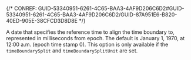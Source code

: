 

{/* CONREF: GUID-53340951-6261-4C65-BAA3-4AF9D206C6D2#GUID-53340951-6261-4C65-BAA3-4AF9D206C6D2/GUID-87A951E6-B820-40ED-905E-38CFCD3D8D8E  */}

A date that specifies the reference time to align the time boundary to, represented in milliseconds from epoch. The default is January 1, 1970, at 12:00 a.m. (epoch time stamp 0). This option is only available if the `timeBoundarySplit`  and `timeBoundarySplitUnit`  are set. 
